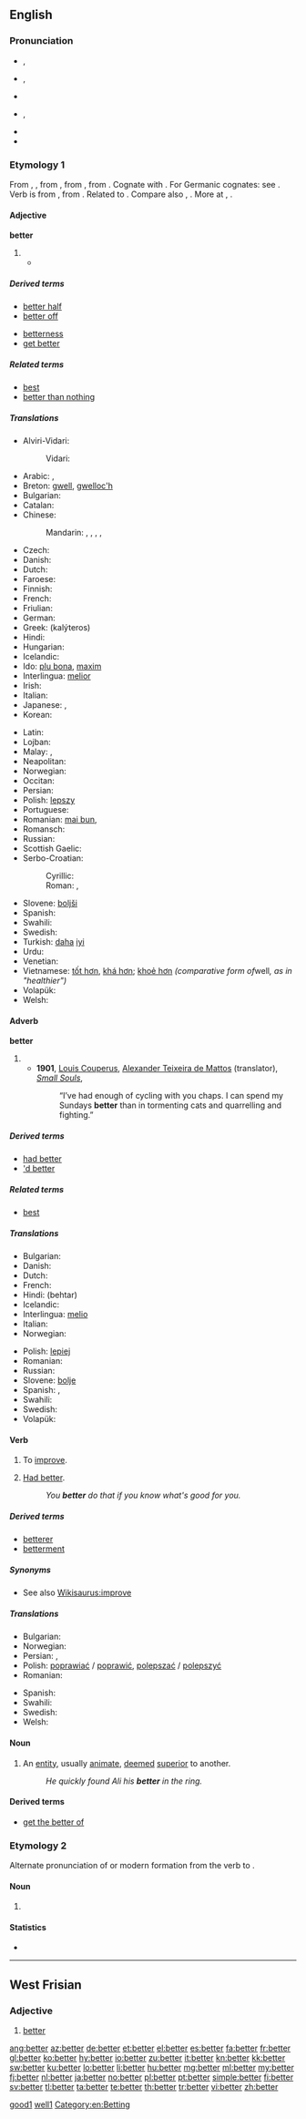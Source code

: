==English==
{{wikipedia|dab=better}}

===Pronunciation===
* {{a|RP}} {{IPA|/ˈbɛtə(ɹ)/}}, {{X-SAMPA|/"bEt@(r\)/}}
* {{a|GenAm}} {{IPA|/ˈbɛtɚ/|[ˈbɛɾɚ]}}, {{X-SAMPA|/"bEt@`/|["bE4@`]}}
* {{audio|en-us-better.ogg|Audio (US)}}
* {{a|AusE}} {{IPA|/ˈbetə(ɹ)/|[ˈbeɾə(ɹ)]}}, {{X-SAMPA|/"bet@(r\)/|["be4@(r\)]}}
* {{rhymes|ɛtə(r)}}
* {{hyphenation|bet|ter}}

===Etymology 1===
From {{etyl|enm}} {{term|better|lang=enm}}, {{term|bettre|lang=enm}}, from {{etyl|ang}} {{term|betera||better|lang=ang}}, from {{etyl|gem-pro|en}} {{recons|batizô||better|lang=gem-pro}}, from {{etyl|ine-pro|en}} {{recons|bhAd-||good|lang=ine-pro}}. Cognate with {{etyl|sa|-}} {{term|||tr=bhadrá|blessed, fortunate, happy, good|lang=sa}}{{rfscript|Deva}}. For Germanic cognates: see {{etyl|gem-pro|en}} {{recons|batizô|lang=gem-pro}}. Verb is from {{etyl|enm}} {{term|beteren|lang=enm}}, from {{etyl|ang}} {{term|beterian||to make better, improve|lang=ang}}. Related to {{l|en|best}}. Compare also {{etyl|is|-}} {{term|batna||to improve|lang=is}}, {{etyl|is|-}} {{term|bót||improvement|lang=is}}. More at {{l|en|batten}}, {{l|en|boot}}.

====Adjective====
'''better'''

# {{comparative of|[[good]] or [[well]]|lang=English|POS=adjective}}
#* {{quote-video
  | date = 2002-11-01
  | title = [[w:Firefly (TV series)|Firefly]]
  | episode = [[w:Shindig (Firefly)|Shindig]]
  | number = 4
  | passage = ''Badger:'' You think you're '''better''' than other people.<br />''Mal:'' Just the ones I'm '''better''' than.
}}

=====Derived terms=====
{{rel-top|Terms derived from ''better'' (adjective)}}
* [[better half]]
* [[better off]]
{{rel-mid}}
* [[betterness]]
* [[get better]]
{{rel-bottom}}

=====Related terms=====
* [[best]]
* [[better than nothing]]

=====Translations=====
{{trans-top|comparative of the adjectives ''good'' or ''well''}}
* Alviri-Vidari:
*: Vidari: {{tø|avd|ودرتر|tr=vaderter}}
* Arabic: {{t-|ar|أفضل|tr='áfDal}},  {{t-|ar|أحسن|tr='áHsan}}
* Breton: [[gwell]], [[gwelloc'h]]
* Bulgarian: {{t-|bg|по-добър}}
* Catalan: {{t+|ca|millor}}
* Chinese:
*: Mandarin: {{t|cmn|比較好的|sc=Hani}},  {{t|cmn|比较好的|tr=bǐjiào hǎo-de|sc=Hani}},  {{t|cmn|更好|tr=gèng hǎo|sc=Hani}},  {{t|cmn|較好的|sc=Hani}},  {{t|cmn|较好的|tr=jiào hǎo-de|sc=Hani}}
* Czech: {{t+|cs|lepší}}
* Danish: {{t-|da|bedre}}
* Dutch: {{t+|nl|beter}}
* Faroese: {{t-|fo|betri}}
* Finnish: {{t+|fi|parempi}}
* French: {{t+|fr|meilleur}}
* Friulian: {{tø|fur|miôr}}
* German: {{t+|de|besser}}
* Greek: {{t+|el|καλύτερος|m}} (kalýteros)
* Hindi: {{t-|hi|बेहतर|tr=behtar|sc=Deva}}
* Hungarian: {{t+|hu|jobb}}
* Icelandic: {{t+|is|betri}}
* Ido: [[plu bona]], [[maxim]]
* Interlingua: [[melior]]
* Irish: {{t-|ga|níos fearr}}
* Italian: {{t+|it|migliore}}
* Japanese: {{t-|ja|もっといい|tr=motto ii|sc=Jpan}}, {{t-|ja|より良い|tr=yoriyoi|sc=Jpan}}
* Korean: {{t-|ko|더 좋은|tr=deo joheun|sc=Kore}}
{{trans-mid}}
* Latin: {{t-|la|melior}}
* Lojban: {{t-|jbo|xauzma}}
* Malay: {{t-|ms|lebih baik}}, {{t-|ms|lebih bagus}}
* Neapolitan: {{tø|nap|meglio}}
* Norwegian: {{t+|no|bedre}}
* Occitan: {{t+|oc|melhor}}
* Persian: {{t+|fa|بهتر|alt=بِهتَر|tr=behtar}}
* Polish: [[lepszy]] {{m}}
* Portuguese: {{t+|pt|melhor}}
* Romanian: [[mai bun]], {{t-|ro|mai bine}}
* Romansch: {{t-|rm|meglier}}
* Russian: {{t+|ru|лучше|tr=lúčše}}
* Scottish Gaelic: {{t-|gd|feàrr}}
* Serbo-Croatian:
*: Cyrillic: {{t-|sh|боље|alt=бо̏ље̄}}
*: Roman: {{t-|sh|bolje|alt=bȍljē}}, {{t-|sh|bolji|m}}
* Slovene: [[boljši]]
* Spanish: {{t+|es|mejor}}
* Swahili: {{t+|sw|bora}}
* Swedish: {{t+|sv|bättre}}
* Turkish: [[daha]] [[iyi]]
* Urdu: {{t-|ur|بہتر|tr=behtar|sc=ur-Arab}}
* Venetian: {{tø|vec|mejo}}
* Vietnamese: [[tốt hơn]], [[khá hơn]]; [[khoẻ hơn]] ''(comparative form of ''well'', as in "healthier")''
* Volapük: {{t-|vo|gudikum}}
* Welsh: {{t+|cy|gwell}}
{{trans-bottom}}

====Adverb====
'''better'''

# {{comparative of|well|lang=English|POS=adverb}}
#* '''1901''', [[w:Louis Couperus|Louis Couperus]], [[w:Alexander Teixeira de Mattos|Alexander Teixeira de Mattos]] (translator), ''[[s:Small Souls/Chapter XXIX|Small Souls]]'',
#*: “I’ve had enough of cycling with you chaps. I can spend my Sundays '''better''' than in tormenting cats and quarrelling and fighting.”

=====Derived terms=====
* [[had better]]
* [['d better]]

=====Related terms=====
* [[best]]

=====Translations=====
{{trans-top|comparative form of the adverb ''well''}}
* Bulgarian: {{t-|bg|по-добре}}
* Danish: {{t-|da|bedre}}
* Dutch: {{t+|nl|beter}}
* French: {{t+|fr|mieux}}
* Hindi: (behtar)
* Icelandic: {{t+|is|betur}}
* Interlingua: [[melio]]
* Italian: {{t+|it|meglio}}
* Norwegian: {{t+|no|bedre}}
{{trans-mid}}
* Polish: [[lepiej]]
* Romanian: {{t-|ro|mai bine}}
* Russian: {{t+|ru|лучше|tr=lúčše}}
* Slovene: [[bolje]]
* Spanish: {{t+|es|mejor}},  {{t-|es|mejores|p}}
* Swahili: {{t+|sw|bora}}
* Swedish: {{t+|sv|bättre}}
* Volapük: {{t-|vo|gudikumo}}
{{trans-bottom}}

====Verb====
{{en-verb}}

# {{transitive}} To [[improve]].
# [[had better|Had better]].
#: ''You '''better''' do that if you know what's good for you.''

=====Derived terms=====
* [[betterer]]
* [[betterment]]

=====Synonyms=====
* See also [[Wikisaurus:improve]]

=====Translations=====
{{trans-top|to improve}}
* Bulgarian: {{t+|bg|подобрявам}}
* Norwegian: {{t+|no|forbedre}}
* Persian: {{t-|fa|بهبودن}}, {{t+|fa|بهبودی}}
* Polish: [[poprawiać]] / [[poprawić]], [[polepszać]] / [[polepszyć]]
* Romanian: {{t+|ro|îmbunătăți}}
{{trans-mid}}
* Spanish: {{t+|es|mejorar}}
* Swahili: {{t+|sw|bora}}
* Swedish: {{t+|sv|förbättra}}
* Welsh: {{t+|cy|gwella}}
{{trans-bottom}}

====Noun====
{{en-noun}}

# An [[entity]], usually [[animate]], [[deemed]] [[superior]] to another.
#: ''He quickly found Ali his '''better''' in the ring.''

====Derived terms====
* [[get the better of]]

===Etymology 2===
Alternate pronunciation of {{term|bettor}} or modern formation from the verb to {{term|bet}}.

====Noun====
{{en-noun}}

# {{alternative spelling of|bettor}}

====Statistics====
* {{rank|going|knew|seen|207|better|name|among|done}}

[[Category:English suppletive adjective paradigms|good1]]
[[Category:English suppletive adverb paradigms|well1]]
[[Category:en:Betting]]

----

==West Frisian==

===Adjective===
{{head|fy|adjective}}

# [[#English|better]]

[[ang:better]]
[[az:better]]
[[de:better]]
[[et:better]]
[[el:better]]
[[es:better]]
[[fa:better]]
[[fr:better]]
[[gl:better]]
[[ko:better]]
[[hy:better]]
[[io:better]]
[[zu:better]]
[[it:better]]
[[kn:better]]
[[kk:better]]
[[sw:better]]
[[ku:better]]
[[lo:better]]
[[li:better]]
[[hu:better]]
[[mg:better]]
[[ml:better]]
[[my:better]]
[[fj:better]]
[[nl:better]]
[[ja:better]]
[[no:better]]
[[pl:better]]
[[pt:better]]
[[simple:better]]
[[fi:better]]
[[sv:better]]
[[tl:better]]
[[ta:better]]
[[te:better]]
[[th:better]]
[[tr:better]]
[[vi:better]]
[[zh:better]]
